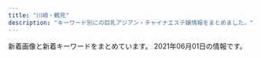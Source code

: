 ```yaml
---
title: "川崎・鶴見"
description: "キーワード別にの巨乳アジアン・チャイナエステ嬢情報をまとめました。"
---
```


新着画像と新着キーワードをまとめています。
2021年06月01日の情報です。

<DmmAffiliateIns />
<KeywordTable
  shops={
    [
    {
        "img_links": [
            "http://deli-esthe.jpn.mn/photos/sites/66/2021/05/2021052910533749.jpg",
            "http://deli-esthe.jpn.mn/images/room1.jpg",
            "http://deli-esthe.jpn.mn/images/room3.jpg",
            "http://deli-esthe.jpn.mn/images/tit_staff02.png",
            "http://deli-esthe.jpn.mn/photos/sites/66/2021/05/2021052910482710.jpg",
            "http://deli-esthe.jpn.mn/images/tit_staff01.png",
            "http://deli-esthe.jpn.mn/images/top.jpg",
            "http://deli-esthe.jpn.mn/images/sp_top.jpg",
            "http://deli-esthe.jpn.mn/images/room4.png",
            "http://deli-esthe.jpn.mn/images/img_tel.png",
            "http://deli-esthe.jpn.mn/photos/sites/66/2021/05/2021052910430612.jpg",
            "http://deli-esthe.jpn.mn/images/maining.jpg",
            "http://deli-esthe.jpn.mn/images/sp_tit_staff01.png",
            "http://deli-esthe.jpn.mn/images/sp_tit_staff02.png",
            "http://deli-esthe.jpn.mn/photos/sites/66/2021/05/2021052910442895.jpg",
            "http://deli-esthe.jpn.mn/images/room2.jpg",
            "http://deli-esthe.jpn.mn/images/sp_tit_new.png",
            "http://deli-esthe.jpn.mn/images/tit_therapist.png",
            "http://deli-esthe.jpn.mn/photos/sites/66/2020/06/2020062113130967.jpg",
            "http://deli-esthe.jpn.mn/images/card.jpg",
            "http://deli-esthe.jpn.mn/images/tit_new.png",
            "http://deli-esthe.jpn.mn/images/sp_tit_therapist.png",
            "http://deli-esthe.jpn.mn/photos/sites/66/2021/05/2021052910430711.jpg"
        ],
        "keywords": {
            "E": 4,
            "D": 30,
            "86": 12,
            "87": 22
        },
        "url": "http://deli-esthe.jpn.mn/",
        "station": "JR\u5ddd\u5d0e\u99c5\u6771\u53e3",
        "name": "\u307c\u304f\u306e\u30c7\u30ea\u30a8\u30b9\u30c6"
    },
    {
        "keywords": {},
        "name": "\u30af\u30e9\u30a6\u30f3\u30fbCrown",
        "img_links": [
            "http://www.crownman.tank.jp/public/20191220-000813-127.jpeg",
            "http://www.crownman.tank.jp/ueditor/php/upload/image/20181102/1541123069868367.jpg",
            "http://www.crownman.tank.jp/public/20181101-091932-723.jpeg",
            "http://www.crownman.tank.jp/public/20190103-235102-103.jpeg",
            "http://www.crownman.tank.jp/public/20210521-122016-588.jpeg",
            "http://www.crownman.tank.jp/public/20210414-180217-393.jpeg",
            "http://www.crownman.tank.jp/public/20210208-142304-974.jpeg",
            "http://www.crownman.tank.jp/images/jt.png",
            "http://www.crownman.tank.jp/public/20201211-095449-581.jpeg",
            "http://www.crownman.tank.jp/public/20181102-021404-733.jpeg",
            "http://www.crownman.tank.jp/images/h3.jpg",
            "http://www.crownman.tank.jp/public/20210504-080501-939.jpeg",
            "http://www.crownman.tank.jp/images/lyb.png",
            "http://www.crownman.tank.jp/public/20210315-113348-885.jpeg",
            "http://www.crownman.tank.jp/images/h02.jpg",
            "http://www.crownman.tank.jp/images/contact.png",
            "http://www.crownman.tank.jp/images/lj.png",
            "http://www.crownman.tank.jp/public/20181103-143855-981.jpeg",
            "http://www.crownman.tank.jp/public/20190321-014538-796.jpeg",
            "http://www.crownman.tank.jp/public/20210225-132107-806.jpeg",
            "http://www.crownman.tank.jp/public/20210601-123201-393.jpeg",
            "http://www.crownman.tank.jp/public/20190410-032921-983.jpeg",
            "http://www.crownman.tank.jp/public/20210217-094543-773.jpeg",
            "http://www.crownman.tank.jp/public/20200829-001214-615.jpeg",
            "http://www.crownman.tank.jp/public/20210530-115548-762.png",
            "http://www.crownman.tank.jp/public/20210219-091840-338.jpeg",
            "http://www.crownman.tank.jp/public/20210319-004011-852.jpeg",
            "http://www.crownman.tank.jp/public/20210214-132800-589.jpeg",
            "http://www.crownman.tank.jp/public/20200829-204316-579.jpeg",
            "http://www.crownman.tank.jp/public/20181102-021325-742.jpeg",
            "http://www.crownman.tank.jp/images/xw.png",
            "http://www.crownman.tank.jp/public/20190512-114325-285.jpeg",
            "http://www.crownman.tank.jp/public/20190809-023452-629.jpeg",
            "http://www.crownman.tank.jp/images/guest.png",
            "http://www.crownman.tank.jp/public/20191030-124226-262.jpeg",
            "http://www.crownman.tank.jp/public/20191115-170126-469.jpeg",
            "http://www.crownman.tank.jp/public/20210128-093735-441.jpeg",
            "http://www.crownman.tank.jp/public/20201114-223303-188.jpeg",
            "http://www.crownman.tank.jp/images/zj.png",
            "http://www.crownman.tank.jp/public/20191102-172721-416.jpeg",
            "http://www.crownman.tank.jp/public/20190614-225752-699.jpeg",
            "http://www.crownman.tank.jp/public/20190516-130732-500.jpeg",
            "http://www.crownman.tank.jp/images/h01.jpg",
            "http://www.crownman.tank.jp/public/20191224-193306-968.jpeg",
            "http://www.crownman.tank.jp/public/20181102-021343-999.jpeg",
            "http://www.crownman.tank.jp/public/20210226-091700-151.jpeg",
            "http://www.crownman.tank.jp/public/20210504-155317-827.jpeg",
            "http://www.crownman.tank.jp/public/20191208-161631-393.jpeg",
            "http://www.crownman.tank.jp/images/h5.jpg",
            "http://www.crownman.tank.jp/images/scrollToTop.png",
            "http://www.crownman.tank.jp/public/20181102-021419-221.jpeg",
            "http://www.crownman.tank.jp/public/20191122-211211-352.jpeg",
            "http://www.crownman.tank.jp/public/20190404-200155-177.jpeg",
            "http://www.crownman.tank.jp/public/20181126-115300-843.jpeg",
            "http://www.crownman.tank.jp/public/20210512-181627-885.jpeg",
            "http://www.crownman.tank.jp/ueditor/php/upload/image/20200828/1598625782230952.jpeg",
            "http://www.crownman.tank.jp/images/fj.png",
            "http://www.crownman.tank.jp/images/br.png",
            "http://www.crownman.tank.jp/images/br1.png",
            "http://www.crownman.tank.jp/public/20210601-130935-822.jpeg",
            "http://www.crownman.tank.jp/public/20201225-105416-366.jpeg",
            "http://www.crownman.tank.jp/images/h4.jpg"
        ],
        "url": "http://www.crownman.tank.jp/",
        "station": "JR\u9db4\u898b\u99c5"
    },
    {
        "img_links": [
            "https://moon-beauty.jp/wp/wp-content/uploads/2017/12/dde33c6f84f42b29abc164fed911749d-700x1246.jpg",
            "https://moon-beauty.jp/wp/wp-content/uploads/2017/11/484697b90c0612750e1d8c7c971a16f8.jpg",
            "https://moon-beauty.jp/wp/wp-content/uploads/2017/12/3addf91ad6b786b4c3fd2e4322dc1181.jpg",
            "https://moon-beauty.jp/wp/wp-content/uploads/2020/06/202006campaign-700x327.png",
            "https://moon-beauty.jp/wp/wp-content/uploads/2017/11/campaign1711-700x327.jpg",
            "https://moon-beauty.jp/wp/wp-content/uploads/2017/11/9ac2dcf4d411d36df940a44359d1e597.jpg",
            "https://moon-beauty.jp/images/costume/cheergirl02.png",
            "https://moon-beauty.jp/wp/wp-content/uploads/2017/11/1.png",
            "https://moon-beauty.jp/images/campaign2017.jpg",
            "https://moon-beauty.jp/wp/wp-content/uploads/2019/12/xmas2019_2.jpg",
            "https://moon-beauty.jp/wp/wp-content/uploads/2017/12/1d7d7d3df21218cb91cce28ca987dca8-700x1246.jpg",
            "https://moon-beauty.jp/wp/wp-content/uploads/2017/11/mb_front2.png",
            "https://moon-beauty.jp/wp/wp-content/uploads/2019/07/1907campaign01.png",
            "https://moon-beauty.jp/wp/wp-content/uploads/2017/11/6a08b9c7e55a068553569af35285dd93.jpg",
            "https://moon-beauty.jp/wp/wp-content/uploads/2017/11/mb_shower.png",
            "https://moon-beauty.jp/wp/wp-content/uploads/2017/11/5.png",
            "https://moon-beauty.jp/images/staff/hikari23_01.png",
            "https://moon-beauty.jp/wp/wp-content/uploads/2017/12/3addf91ad6b786b4c3fd2e4322dc1181-700x1246.jpg",
            "https://moon-beauty.jp/wp/wp-content/uploads/2017/11/4.png",
            "https://moon-beauty.jp/wp/wp-content/uploads/2019/07/1907campaign02-700x327.png",
            "https://moon-beauty.jp/wp/wp-content/uploads/2021/05/estama_log.png",
            "https://moon-beauty.jp/wp/wp-content/uploads/2017/12/11e78c1189d1307c1c0528ca01cf193e.jpg",
            "https://moon-beauty.jp/images/staff/mirai23.png",
            "https://moon-beauty.jp/images/costume/nursegirl002.png",
            "https://moon-beauty.jp/wp/wp-content/uploads/2019/12/xmas2019_2-700x327.jpg",
            "https://moon-beauty.jp/wp/wp-content/uploads/2017/11/3.png",
            "https://moon-beauty.jp/wp/wp-content/uploads/2019/12/xmas2019.jpg",
            "https://moon-beauty.jp/wp/wp-content/uploads/2019/09/1910campaign02-700x327.png",
            "https://moon-beauty.jp/images/staff/emi24_1.png",
            "https://moon-beauty.jp/wp/wp-content/uploads/2019/07/1907campaign01-700x327.png",
            "https://moon-beauty.jp/images/staff/izumi23_01.png",
            "https://moon-beauty.jp/wp/wp-content/uploads/2020/09/mirai_info.png",
            "https://moon-beauty.jp/wp/wp-content/uploads/2017/11/mb_interior01.png",
            "https://moon-beauty.jp/images/costume/sailorgirl01.png",
            "https://moon-beauty.jp/wp/wp-content/uploads/2020/09/rika_info.png",
            "https://moon-beauty.jp/images/costume/cabinattendant01.png",
            "https://moon-beauty.jp/wp/wp-content/uploads/2019/07/1907campaign02.png",
            "https://moon-beauty.jp/images/staff/eri21_01.png",
            "https://moon-beauty.jp/wp/wp-content/uploads/2019/09/cosplay01.png",
            "https://moon-beauty.jp/wp/wp-content/uploads/2017/11/top01-1-700x459.png",
            "https://moon-beauty.jp/images/staff/hikari23_02.png",
            "https://moon-beauty.jp/wp/wp-content/uploads/2019/09/cosplay02.png",
            "https://moon-beauty.jp/images/staff/ran23_01.png",
            "https://moon-beauty.jp/wp/wp-content/uploads/2017/12/7e6728877b7be3eba7dacfced12e3481.jpg",
            "https://moon-beauty.jp/images/staff/rika22_01.png",
            "https://moon-beauty.jp/images/staff/momoka22_01.png",
            "https://moon-beauty.jp/wp/wp-content/uploads/2017/11/top03.png",
            "https://moon-beauty.jp/images/staff/rika22_02.png",
            "https://moon-beauty.jp/wp/wp-content/uploads/2017/11/27e7586ba3689c74b6428ec7dbfe02a6-700x1244.jpg",
            "https://moon-beauty.jp/wp/wp-content/uploads/2019/11/1911campaign01-700x327.png",
            "https://moon-beauty.jp/images/costume/cabinattendant02.png",
            "https://moon-beauty.jp/wp/wp-content/uploads/2017/12/3985d5f04f99b7c5a1b4662bcc831575.jpg",
            "https://moon-beauty.jp/images/staff/staff.png",
            "https://moon-beauty.jp/wp/wp-content/uploads/2020/02/2002sp_campaign-700x327.png",
            "https://moon-beauty.jp/wp/wp-content/uploads/2017/11/top01-1.png",
            "https://moon-beauty.jp/wp/wp-content/uploads/2019/11/1911campaign01.png",
            "https://moon-beauty.jp/wp/wp-content/uploads/2021/03/202103_80_campaign.png",
            "https://moon-beauty.jp/wp/wp-content/uploads/2017/11/6a08b9c7e55a068553569af35285dd93-700x1244.jpg",
            "https://moon-beauty.jp/wp/wp-content/uploads/2018/09/mb_road02.png",
            "https://moon-beauty.jp/images/costume/nursegirl01.png",
            "https://moon-beauty.jp/wp/wp-content/uploads/2021/03/202103_100_campaign2.png",
            "https://moon-beauty.jp/wp/wp-content/uploads/2017/11/top02.png",
            "https://moon-beauty.jp/wp/wp-content/uploads/2017/11/6.png",
            "https://moon-beauty.jp/wp/wp-content/uploads/2020/09/nana_info.png",
            "https://moon-beauty.jp/wp/wp-content/uploads/2017/11/play.png",
            "https://moon-beauty.jp/wp/wp-content/uploads/2019/09/1910campaign01-700x327.png",
            "https://moon-beauty.jp/wp/wp-content/uploads/2017/12/dde33c6f84f42b29abc164fed911749d.jpg",
            "https://moon-beauty.jp/wp/wp-content/uploads/2020/09/costume.png",
            "https://moon-beauty.jp/wp/wp-content/uploads/2017/11/27e7586ba3689c74b6428ec7dbfe02a6.jpg",
            "https://moon-beauty.jp/wp/wp-content/uploads/2018/09/mb_front4.png",
            "https://moon-beauty.jp/wp/wp-content/uploads/2017/12/1d7d7d3df21218cb91cce28ca987dca8.jpg",
            "https://moon-beauty.jp/wp/wp-content/uploads/2017/11/mb_front.png",
            "https://moon-beauty.jp/images/staff/nana25_01.png",
            "https://moon-beauty.jp/wp/wp-content/uploads/2020/01/2002campaign-700x327.png",
            "https://moon-beauty.jp/images/staff/nana25_02.png",
            "https://moon-beauty.jp/images/costume/cheergirl01.png",
            "https://moon-beauty.jp/images/costume/sailorgirl02.png"
        ],
        "name": "\u6708\u4e0b\u7f8e\u4eba",
        "url": "https://moon-beauty.jp/",
        "keywords": {
            "86": 12,
            "89": 6,
            "C": 24,
            "85": 12,
            "87": 12,
            "88": 12,
            "\u30bb\u30af\u30b7\u30fc": 3,
            "D": 30
        },
        "station": "JR\u9db4\u898b\u99c5\u6771\u53e3"
    },
    {
        "name": "\u4eba\u9b5a\u306e\u604b",
        "station": "JR\u9db4\u898b\u99c5\u6771\u53e3",
        "keywords": {},
        "img_links": [],
        "url": "http://genkimori.ests.jp/"
    },
    {
        "name": "HaNa",
        "keywords": {},
        "img_links": [
            "http://www.play-land.work/img/hosino1.jpg",
            "http://www.play-land.work/images/1.jpg",
            "http://www.play-land.work/sp/staff/yukari.jpg",
            "http://www.play-land.work/sp/images/4.jpg",
            "http://www.play-land.work/sp/images/line.jpg",
            "http://www.play-land.work/images/int1.jpg",
            "http://www.play-land.work/sp/img/yukari1.jpg",
            "http://www.play-land.work/sp/images/staff_t.png",
            "http://www.play-land.work/img/hinano1.jpg",
            "http://www.play-land.work/sp/images/head.jpg",
            "http://www.play-land.work/img/yukari1.jpg",
            "http://www.play-land.work/sp/img/hinano1.jpg",
            "http://www.play-land.work/images/staff_t.jpg",
            "http://www.play-land.work/images/ac1.jpg",
            "http://www.play-land.work/sp/images/b3.jpg",
            "http://www.play-land.work/images/sys3.jpg",
            "http://www.play-land.work/sp/images/twitter.png",
            "http://www.play-land.work/sp/images/topgirl.png",
            "http://www.play-land.work/sp/images/rec2.png",
            "http://www.play-land.work/images/sys1.jpg",
            "http://www.play-land.work/images/b4.jpg",
            "http://www.play-land.work/sp/img/saki1.jpg",
            "http://www.play-land.work/sp/images/sys1.png",
            "http://www.play-land.work/staff/hinano.jpg",
            "http://www.play-land.work/images/twitter_t.jpg",
            "http://www.play-land.work/sp/images/2.jpg",
            "http://www.play-land.work/img/saki1.jpg",
            "http://www.play-land.work/sp/images/interior_t.png",
            "http://www.play-land.work/sp/staff/hosino.jpg",
            "http://www.play-land.work/sp/images/int2.jpg",
            "http://www.play-land.work/sp/staff/hinano.jpg",
            "http://www.play-land.work/sp/images/sys3.png",
            "http://www.play-land.work/images/sm.jpg",
            "http://www.play-land.work/images/rec1.jpg",
            "http://www.play-land.work/images/interior_t.jpg",
            "http://www.play-land.work/images/b1.jpg",
            "http://www.play-land.work/sp/images/rec1.jpg",
            "http://www.play-land.work/images/2.jpg",
            "http://www.play-land.work/sp/images/footer.jpg",
            "http://www.play-land.work/images/tgirl.jpg",
            "http://www.play-land.work/sp/images/ac1.jpg",
            "http://www.play-land.work/sp/images/int1.png",
            "http://www.play-land.work/sp/images/int4.jpg",
            "http://www.play-land.work/images/newface.jpg",
            "http://www.play-land.work/staff/hosino.jpg",
            "http://www.play-land.work/sp/images/sys2.png",
            "http://www.play-land.work/sp/img/hosino1.jpg",
            "http://www.play-land.work/images/rec2.jpg",
            "http://www.play-land.work/images/head.jpg",
            "http://www.play-land.work/images/3.jpg",
            "http://www.play-land.work/sp/images/b2.jpg",
            "http://www.play-land.work/sp/images/b1.jpg",
            "http://www.play-land.work/sp/staff/saki.jpg",
            "http://www.play-land.work/sp/images/3.jpg",
            "http://www.play-land.work/sp/images/tel.png",
            "http://www.play-land.work/sp/images/newface.png",
            "http://www.play-land.work/images/4.jpg",
            "http://www.play-land.work/images/line.jpg",
            "http://www.play-land.work/staff/saki.jpg",
            "http://www.play-land.work/sp/images/int3.jpg",
            "http://www.play-land.work/images/b3.jpg",
            "http://www.play-land.work/images/b2.jpg",
            "http://www.play-land.work/sp/images/1.jpg",
            "http://www.play-land.work/images/sys2.jpg",
            "http://www.play-land.work/images/int2.jpg",
            "http://www.play-land.work/staff/yukari.jpg"
        ],
        "url": "http://www.play-land.work/",
        "station": "\u4eac\u6025\u9db4\u898b\u99c5\u6771\u53e3"
    },
    {
        "name": "sweet",
        "url": "https://tsurumi-mensesthe.com/",
        "station": "JR\u9db4\u898b\u99c5\u897f\u53e3",
        "img_links": [
            "https://tsurumi-mensesthe.com/staff/yuyu-l1.jpg",
            "https://tsurumi-mensesthe.com/staff/yura-s3.jpg",
            "https://tsurumi-mensesthe.com/icon/facebook.png",
            "https://tsurumi-mensesthe.com/staff/yuyu-s1.jpg",
            "https://tsurumi-mensesthe.com/staff/ayumi-top.jpg",
            "https://tsurumi-mensesthe.com/massage/2021/01/05/stand-by.jpg",
            "https://tsurumi-mensesthe.com/staff/momoka-l1.jpg",
            "https://tsurumi-mensesthe.com/staff/miki-l2.jpg",
            "https://tsurumi-mensesthe.com/staff/momoka-l3.jpg",
            "https://inage-mensesthe.com/icon/line.png",
            "https://inage-mensesthe.com/icon/yelp.png",
            "https://tsurumi-mensesthe.com/staff/new-top.jpg",
            "https://tsurumi-mensesthe.com/staff/sora-s1.jpg",
            "https://tsurumi-mensesthe.com/footer/footer-line.png",
            "https://tsurumi-mensesthe.com/room/room-l3.jpg",
            "https://tsurumi-mensesthe.com/staff/new-l1.jpg",
            "https://tsurumi-mensesthe.com/staff/miki-s2.jpg",
            "https://tsurumi-mensesthe.com/staff/yura-s2.jpg",
            "https://tsurumi-mensesthe.com/staff/momoka-s2.jpg",
            "https://tsurumi-mensesthe.com/staff/momoka-s1.jpg",
            "https://tsurumi-mensesthe.com/staff/yura-l2.jpg",
            "https://tsurumi-mensesthe.com/staff/miki-top.jpg",
            "https://tsurumi-mensesthe.com/images/esthe2.jpg",
            "https://tsurumi-mensesthe.com/images/qrcode.png",
            "https://tsurumi-mensesthe.com/staff/miki-l1.jpg",
            "https://tsurumi-mensesthe.com/staff/riri-l2.jpg",
            "https://tsurumi-mensesthe.com/massage/2020/11/22/coco-s3.jpg",
            "https://tsurumi-mensesthe.com/icon/yelp.png",
            "https://inage-mensesthe.com/icon/facebook.png",
            "https://tsurumi-mensesthe.com/staff/yura-l3.jpg",
            "https://tsurumi-mensesthe.com/staff/yuyu-top.jpg",
            "https://tsurumi-mensesthe.com/images/esthe3.jpg",
            "https://tsurumi-mensesthe.com/massage/2021/03/09/new-s1.jpg",
            "https://tsurumi-mensesthe.com/room/room-l1.jpg",
            "https://tsurumi-mensesthe.com/images/header3.png",
            "https://tsurumi-mensesthe.com/icon/twitter.png",
            "https://tsurumi-mensesthe.com/room/room-l4.jpg",
            "https://tsurumi-mensesthe.com/staff/riri-s2.jpg",
            "https://tsurumi-mensesthe.com/staff/new-s1.jpg",
            "https://tsurumi-mensesthe.com/massage/2021/03/01/miki-s1.jpg",
            "https://tsurumi-mensesthe.com/images/main1.jpg",
            "https://tsurumi-mensesthe.com/staff/momoka-s3.jpg",
            "https://tsurumi-mensesthe.com/staff/ayumi-s1.jpg",
            "https://tsurumi-mensesthe.com/staff/yura-l1.jpg",
            "https://tsurumi-mensesthe.com/footer/footer-tel.png",
            "https://tsurumi-mensesthe.com/footer/footer-staff.png",
            "https://tsurumi-mensesthe.com/images/esthe1.jpg",
            "https://tsurumi-mensesthe.com/staff/riri-top.jpg",
            "https://tsurumi-mensesthe.com/staff/yura-top.jpg",
            "https://tsurumi-mensesthe.com/massage/2021/04/20/yuyu-s1.jpg",
            "https://tsurumi-mensesthe.com/staff/yura-s1.jpg",
            "https://tsurumi-mensesthe.com/staff/momoka-l2.jpg",
            "https://tsurumi-mensesthe.com/staff/momoka-top.jpg",
            "https://tsurumi-mensesthe.com/staff/riri-l1.jpg",
            "https://tsurumi-mensesthe.com/images/clear.png",
            "https://tsurumi-mensesthe.com/staff/miki-s1.jpg",
            "https://tsurumi-mensesthe.com/images/main-sp.jpg",
            "https://tsurumi-mensesthe.com/icon/line.png",
            "https://tsurumi-mensesthe.com/staff/riri-s1.jpg",
            "https://inage-mensesthe.com/icon/twitter.png",
            "https://tsurumi-mensesthe.com/images/esthe4.jpg",
            "https://tsurumi-mensesthe.com/room/room-l2.jpg"
        ],
        "keywords": {
            "85": 24,
            "88": 24,
            "90": 8
        }
    },
    {
        "keywords": {
            "\u30bb\u30af\u30b7\u30fc": 2,
            "\u80f8": 2,
            "G": 4
        },
        "url": "http://www.fukuen.in/",
        "station": "JR\u9db4\u898b\u99c5\u6771\u53e3",
        "name": "\u798f\u7e01\u30fbFUKUEN",
        "img_links": [
            "http://www.fukuen.in/img/girl/extra/risa_20200923_5.jpg",
            "http://www.fukuen.in/img/girl/list/slist160cfbb8416af45c520263b6c680cb0f6a.jpg",
            "http://www.fukuen.in/img/girl/extra/haruka_20210313_4.jpg",
            "http://www.fukuen.in/img/girl/extra/haruka_20210313_1.jpg",
            "http://www.fukuen.in/img/material/shiatsu1.jpg",
            "http://www.fukuen.in/img/girl/extra/hotaru200809_4min75.jpg",
            "http://www.fukuen.in/img/material/oil3.jpg",
            "http://www.fukuen.in/img/girl/main/smain115a604c7246ee7ef21ea1371bf0f8ae541.jpg",
            "http://www.fukuen.in/img/material/oil5.jpg",
            "http://www.fukuen.in/img/girl/list/slist14e48573960397dac752f153b86f52127e.jpg",
            "http://www.fukuen.in/img/girl/extra/ai_20200914_2.jpg",
            "http://www.fukuen.in/img/girl/extra/yuki_20210310_3.jpg",
            "http://www.fukuen.in/img/girl/list/swest25902fb05705d4f4dcd3bb55fc78d46ee.jpg",
            "http://www.fukuen.in/img/girl/extra/hotaru200809_3min75.jpg",
            "http://www.fukuen.in/img/camp/20200610_shinki.jpg",
            "http://www.fukuen.in/img/girl/list/swest72b8648aae56da25b7c7573dc007cc2de.jpg",
            "http://www.fukuen.in/img/girl/extra/hotaru200809_2min75.jpg",
            "http://www.fukuen.in/img/girl/main/smain22a5f5188f9c41ddb221fc0bead2a8556b.jpg",
            "http://www.fukuen.in/img/girl/list/swest153d6d478ebf69b76f43d1cafe7c861308.jpg",
            "http://www.fukuen.in/img/girl/list/slist48970948df1b5f673ddccf8bdc1c27ca3.jpg",
            "http://www.fukuen.in/img/girl/pickup/pickup20200705191440.jpg",
            "http://www.fukuen.in/img/material/bath.jpg",
            "http://www.fukuen.in/img/girl/extra/yuki_20210310_4.jpg",
            "http://www.fukuen.in/img/girl/list/slist153d6d478ebf69b76f43d1cafe7c861308.jpg",
            "http://www.fukuen.in/img/girl/main/smain23a5f5188f9c41ddb221fc0bead2a8556b.jpg",
            "http://www.fukuen.in/img/girl/list/swest4f486b583999cfcec7913d7843c608159.jpg",
            "http://www.fukuen.in/img/girl/main/smain1523d6d478ebf69b76f43d1cafe7c861308.jpg",
            "http://www.fukuen.in/img/material/front.jpg",
            "http://www.fukuen.in/img/girl/main/smain1533d6d478ebf69b76f43d1cafe7c861308.jpg",
            "http://www.fukuen.in/img/girl/main/smain8415e8cbb1c49eb7c8caa026cbfa4e5e53.jpg",
            "http://www.fukuen.in/img/material/image_auth.png",
            "http://www.fukuen.in/img/girl/main/smain83429f69a5e0facf26b5c596ab5374c79a.jpg",
            "http://www.fukuen.in/img/material/sentai6rev1.jpg",
            "http://www.fukuen.in/img/material/akasuri5rev1.jpg",
            "http://www.fukuen.in/img/girl/main/smain711ab20435a050b6117e25de016c851a5e.jpg",
            "http://www.fukuen.in/img/material/sentai5rev1.jpg",
            "http://www.fukuen.in/img/girl/extra/ai_20200914_1.jpg",
            "http://www.fukuen.in/img/girl/main/smain1425a475e5294d8872e2908b6e44ff2fd28.jpg",
            "http://www.fukuen.in/img/girl/main/smain135ec1dcb677e5be350bb150449f6c30de9.jpg",
            "http://www.fukuen.in/img/girl/main/smain1513d6d478ebf69b76f43d1cafe7c861308.jpg",
            "http://www.fukuen.in/img/girl/list/swest5751a73c1d67d106b755f2a10f214b1fb.jpg",
            "http://www.fukuen.in/img/material/shiatsu2.jpg",
            "http://www.fukuen.in/img/girl/main/smain134ec1dcb677e5be350bb150449f6c30de9.jpg",
            "http://www.fukuen.in/img/camp/20210405_spring.png",
            "http://www.fukuen.in/img/girl/main/smain41f486b583999cfcec7913d7843c608159.jpg",
            "http://www.fukuen.in/img/girl/main/smain11372fb92a183b52eed6697b1dc18d650f.jpg",
            "http://www.fukuen.in/img/girl/extra/haruka_20210313_5.jpg",
            "http://www.fukuen.in/img/girl/main/smain1435a475e5294d8872e2908b6e44ff2fd28.jpg",
            "http://www.fukuen.in/img/girl/list/swest145a475e5294d8872e2908b6e44ff2fd28.jpg",
            "http://www.fukuen.in/img/girl/main/smain736910286ab0a44682bfc6f093f287b998.jpg",
            "http://www.fukuen.in/img/girl/main/smain12372fb92a183b52eed6697b1dc18d650f.jpg",
            "http://www.fukuen.in/img/camp/20210501.png",
            "http://www.fukuen.in/img/girl/extra/yuki_20210310_2.jpg",
            "http://www.fukuen.in/img/girl/main/smain132ec1dcb677e5be350bb150449f6c30de9.jpg",
            "http://www.fukuen.in/img/girl/list/swest13a9012a45cd10e4bbf815bf1cd1dfb50a.jpg",
            "http://www.fukuen.in/img/girl/list/slist13198a095a589d6e99c04b29b48a066f60.jpg",
            "http://www.fukuen.in/img/girl/list/slist5751a73c1d67d106b755f2a10f214b1fb.jpg",
            "http://www.fukuen.in/img/material/akasuri4.jpg",
            "http://www.fukuen.in/img/material/akasuri1.jpg",
            "http://www.fukuen.in/img/girl/main/smain721ab20435a050b6117e25de016c851a5e.jpg",
            "http://www.fukuen.in/img/material/sentai3.jpg",
            "http://www.fukuen.in/img/girl/list/swest160cfbb8416af45c520263b6c680cb0f6a.jpg",
            "http://www.fukuen.in/img/girl/main/smain53fb1c032274e28d599eed619e1bedc3e4.jpg",
            "http://www.fukuen.in/img/material/shiatsu3.jpg",
            "http://www.fukuen.in/img/material/sentai1.jpg",
            "http://www.fukuen.in/img/girl/extra/yuki_20210310_1.jpg",
            "http://www.fukuen.in/img/girl/list/swest8fbaefba79306aed7d52f3369481c4f79.jpg",
            "http://www.fukuen.in/img/material/oil6.jpg",
            "http://www.fukuen.in/img/girl/pickup/pickup20210316230958.jpg",
            "http://www.fukuen.in/img/girl/main/smain14440463708cafed5ed2857e0fb652102bb.jpg",
            "http://www.fukuen.in/img/girl/main/smain82429f69a5e0facf26b5c596ab5374c79a.jpg",
            "http://www.fukuen.in/img/girl/main/smain112a604c7246ee7ef21ea1371bf0f8ae541.jpg",
            "http://www.fukuen.in/img/girl/extra/yuki_20210310_5.jpg",
            "http://www.fukuen.in/img/material/oil2.jpg",
            "http://www.fukuen.in/img/girl/extra/risa_20200923_3.jpg",
            "http://www.fukuen.in/img/girl/extra/yuki_20210310_6.jpg",
            "http://www.fukuen.in/img/material/shiatsu4rev1.jpg",
            "http://www.fukuen.in/img/girl/main/smain11154c6465b3e80f1950af663ae9de86840.jpg",
            "http://www.fukuen.in/img/girl/main/smain435ef08e32ca6d2936eee599647ef1be42.jpg",
            "http://www.fukuen.in/img/girl/list/swest11a00cec64c1902f8f81d6458bd81ecc3.jpg",
            "http://www.fukuen.in/img/girl/pickup/pickup20210316232813.jpg",
            "http://www.fukuen.in/img/material/arrow_next.png",
            "http://www.fukuen.in/img/material/sentai4.jpg",
            "http://www.fukuen.in/img/material/oil1.jpg",
            "http://www.fukuen.in/img/girl/extra/risa_20200923_4.jpg",
            "http://www.fukuen.in/img/girl/main/smain746910286ab0a44682bfc6f093f287b998.jpg",
            "http://www.fukuen.in/img/girl/main/smain1610cfbb8416af45c520263b6c680cb0f6a.jpg",
            "http://www.fukuen.in/img/material/akasuri3.jpg",
            "http://www.fukuen.in/img/girl/extra/ai_20200914_3.jpg",
            "http://www.fukuen.in/img/girl/main/smain131a9012a45cd10e4bbf815bf1cd1dfb50a.jpg",
            "http://www.fukuen.in/img/girl/extra/haruka_20210313_2.jpg",
            "http://www.fukuen.in/img/girl/extra/yuki_20210310_7.jpg",
            "http://www.fukuen.in/img/camp/20210528_camp1.png",
            "http://www.fukuen.in/img/girl/main/smain133ec1dcb677e5be350bb150449f6c30de9.jpg",
            "http://www.fukuen.in/img/girl/list/slist11a00cec64c1902f8f81d6458bd81ecc3.jpg",
            "http://www.fukuen.in/img/girl/list/slist8fbaefba79306aed7d52f3369481c4f79.jpg",
            "http://www.fukuen.in/img/girl/main/smain14540463708cafed5ed2857e0fb652102bb.jpg",
            "http://www.fukuen.in/img/girl/extra/risa_20200923_2.jpg",
            "http://www.fukuen.in/img/girl/extra/ai_20200914_4.jpg",
            "http://www.fukuen.in/img/material/shiatsu5rev1.jpg",
            "http://www.fukuen.in/img/girl/main/smain21a5f5188f9c41ddb221fc0bead2a8556b.jpg",
            "http://www.fukuen.in/img/material/akasuri6rev1.jpg",
            "http://www.fukuen.in/img/girl/main/smain13372fb92a183b52eed6697b1dc18d650f.jpg",
            "http://www.fukuen.in/img/girl/extra/haruka_20210313_3.jpg",
            "http://www.fukuen.in/img/material/akasuri2rev1.jpg",
            "http://www.fukuen.in/img/girl/main/smain114a604c7246ee7ef21ea1371bf0f8ae541.jpg",
            "http://www.fukuen.in/img/girl/main/smain425ef08e32ca6d2936eee599647ef1be42.jpg",
            "http://www.fukuen.in/img/girl/pickup/pickup20210316225343.jpg",
            "http://www.fukuen.in/img/material/shiatsu6.jpg",
            "http://www.fukuen.in/img/girl/list/swest1154c6465b3e80f1950af663ae9de86840.jpg",
            "http://www.fukuen.in/img/girl/list/slist7a7cd4a2a61a08aea05c874262bd2983c.jpg",
            "http://www.fukuen.in/img/girl/main/smain81429f69a5e0facf26b5c596ab5374c79a.jpg",
            "http://www.fukuen.in/img/girl/main/smain141e48573960397dac752f153b86f52127e.jpg",
            "http://www.fukuen.in/img/girl/list/slist1154c6465b3e80f1950af663ae9de86840.jpg",
            "http://www.fukuen.in/img/girl/list/slist21d95f10417cbe687c362ac86a6caaf51.jpg",
            "http://www.fukuen.in/img/girl/main/smain113a604c7246ee7ef21ea1371bf0f8ae541.jpg",
            "http://www.fukuen.in/img/girl/extra/risa_20200923_1.jpg",
            "http://www.fukuen.in/img/girl/pickup/pickup20210316234129.jpg",
            "http://www.fukuen.in/img/girl/main/smain52fb1c032274e28d599eed619e1bedc3e4.jpg",
            "http://www.fukuen.in/img/girl/extra/hotaru200809_1min75.jpg",
            "http://www.fukuen.in/img/material/arrow_prev.png",
            "http://www.fukuen.in/img/material/sentai2.jpg",
            "http://www.fukuen.in/img/girl/main/smain513f8bf8e4517330b71f7b182328a05400.jpg",
            "http://www.fukuen.in/img/material/oil4.jpg"
        ]
    },
    {
        "url": "http://h-yousei.xyz/",
        "keywords": {
            "C": 7
        },
        "img_links": [
            "http://h-yousei.xyz/images/r4.jpg",
            "http://h-yousei.xyz/images/tite-staff.png",
            "http://h-yousei.xyz/images/g2.jpg",
            "http://h-yousei.xyz/images/g0.jpg",
            "http://h-yousei.xyz/images/b2.jpg",
            "http://h-yousei.xyz/images/tite_staff.png",
            "http://h-yousei.xyz/images/mobile.png",
            "http://h-yousei.xyz/images/top1.jpg",
            "http://h-yousei.xyz/images/r3.jpg",
            "http://h-yousei.xyz/images/top.png",
            "http://h-yousei.xyz/images/r1.jpg",
            "http://h-yousei.xyz/images/g1.jpg",
            "http://h-yousei.xyz/images/g3.jpg",
            "http://h-yousei.xyz/images/r2.jpg",
            "http://h-yousei.xyz/images/tit-newface.png",
            "http://h-yousei.xyz/images/tit-new.png",
            "http://h-yousei.xyz/images/b1.jpg"
        ],
        "station": "JR\u9db4\u898b\u99c5\u897f\u53e3",
        "name": "\u5929\u4f7f\u306e\u604b"
    },
    {
        "name": "\u6843\u6e90\u90f7",
        "url": "http://www.iyasi-massage.com/",
        "station": "JR\u5ddd\u5d0e\u99c5\u6771\u53e3",
        "img_links": [
            "http://www.iyasi-massage.com/images/home/index_page_top.jpg",
            "http://www.iyasi-massage.com/images/gallery/gallery_103.jpg",
            "http://www.iyasi-massage.com/images/gallery/gallery_top.jpg",
            "http://www.iyasi-massage.com/images/top/top_02.jpg",
            "http://www.iyasi-massage.com/images/staff_image/staff_d06.jpg",
            "http://www.iyasi-massage.com/images/staff_image/staff_d05.jpg",
            "http://www.iyasi-massage.com/images/top/top_08.png",
            "http://www.iyasi-massage.com/images/gallery/gallery_104.jpg",
            "http://www.iyasi-massage.com/images/home/QR.png",
            "http://www.iyasi-massage.com/images/top/top_06.jpg",
            "http://www.iyasi-massage.com/images/system/syatem_303.jpg",
            "http://www.iyasi-massage.com/images/gallery/gallery_402.jpg",
            "http://www.iyasi-massage.com/images/staff_one/staff_one_03.jpg",
            "http://www.iyasi-massage.com/images/gallery/gallery_404.jpg",
            "http://www.iyasi-massage.com/images/staff/sta_0z10.jpg",
            "http://www.iyasi-massage.com/images/staff_one/staff_one_05.jpg",
            "http://www.iyasi-massage.com/images/home/index_qup.jpg",
            "http://www.iyasi-massage.com/images/staff_image/staff_d04.jpg",
            "http://www.iyasi-massage.com/images/staff/sta_0z12.jpg",
            "http://www.iyasi-massage.com/images/staff/sta_04.jpg",
            "http://www.iyasi-massage.com/images/staff_image/staff_d03.jpg",
            "http://www.iyasi-massage.com/images/gallery/gallery_102.jpg",
            "http://www.iyasi-massage.com/images/staff/sta_0z9.jpg",
            "http://www.iyasi-massage.com/images/staff/sta_0z8.jpg",
            "http://www.iyasi-massage.com/images/staff_image/staff_d01.jpg",
            "http://www.iyasi-massage.com/images/staff/sta_0z2.jpg",
            "http://www.iyasi-massage.com/images/gallery/gallery_403.jpg",
            "http://www.iyasi-massage.com/images/top/top_03.jpg",
            "http://www.iyasi-massage.com/images/home/index_04.jpg",
            "http://www.iyasi-massage.com/images/staff/sta_0z6.jpg",
            "http://www.iyasi-massage.com/images/staff/sta_023.jpg",
            "http://www.iyasi-massage.com/images/staff/sta_021.jpg",
            "http://www.iyasi-massage.com/images/gallery/gallery_401.jpg",
            "http://www.iyasi-massage.com/images/staff_one/staff_one_07.png",
            "http://www.iyasi-massage.com/images/gallery/gallery_101.jpg",
            "http://www.iyasi-massage.com/images/staff_one/staff_one_04.jpg",
            "http://www.iyasi-massage.com/images/gallery/gallery_01.jpg",
            "http://www.iyasi-massage.com/images/staff_one/staff_one_02.jpg",
            "http://www.iyasi-massage.com/images/home/index_03.jpg",
            "http://www.iyasi-massage.com/images/staff_one/staff_one_01.jpg",
            "http://www.iyasi-massage.com/images/top/top_05.jpg",
            "http://www.iyasi-massage.com/images/staff/staff_top.jpg",
            "http://www.iyasi-massage.com/images/staff/sta_07.jpg",
            "http://www.iyasi-massage.com/images/home/top_qp.jpg",
            "http://www.iyasi-massage.com/images/staff/sta_06.jpg",
            "http://www.iyasi-massage.com/images/staff_one/staff_one_top.jpg",
            "http://www.iyasi-massage.com/images/system/syatem_302.jpg",
            "http://www.iyasi-massage.com/images/staff/sta_010.jpg",
            "http://www.iyasi-massage.com/images/staff/sta_03.jpg",
            "http://www.iyasi-massage.com/images/staff/sta_08.jpg",
            "http://www.iyasi-massage.com/images/home/index_tel.jpg",
            "http://www.iyasi-massage.com/images/staff_image/staff_d02.jpg",
            "http://www.iyasi-massage.com/images/system/syatem_301.jpg",
            "http://www.iyasi-massage.com/images/staff/sta_01.jpg",
            "http://www.iyasi-massage.com/images/top/top_01.jpg",
            "http://www.iyasi-massage.com/images/staff_one/staff_one_08.png",
            "http://www.iyasi-massage.com/images/top/top_04.jpg"
        ],
        "keywords": {}
    },
    {
        "name": "\u671d\u9732",
        "img_links": [
            "http://asatsuyu-es.com/images/st01.jpg",
            "http://asatsuyu-es.com/images/room3.jpg",
            "http://asatsuyu-es.com/images/room2.jpg",
            "http://asatsuyu-es.com/images/zi_staff.png",
            "http://asatsuyu-es.com/images/newfacetiao.jpg",
            "http://asatsuyu-es.com/images/st02.jpg",
            "http://asatsuyu-es.com/images/st05.jpg",
            "http://asatsuyu-es.com/images/room6.jpg",
            "http://asatsuyu-es.com/images/newtiao.jpg",
            "http://asatsuyu-es.com/images/mobile.jpg",
            "http://asatsuyu-es.com/images/st04.jpg",
            "http://asatsuyu-es.com/images/top01.jpg",
            "http://asatsuyu-es.com/images/st05b.jpg",
            "http://asatsuyu-es.com/images/st03.jpg",
            "http://asatsuyu-es.com/images/room4.jpg",
            "http://asatsuyu-es.com/images/room1.jpg",
            "http://asatsuyu-es.com/images/st03b.jpg",
            "http://asatsuyu-es.com/images/picktiao.jpg"
        ],
        "keywords": {
            "86": 1,
            "D": 2,
            "C": 12,
            "87": 1
        },
        "station": "JR\u9db4\u898b\u99c5\u897f\u53e3",
        "url": "http://asatsuyu-es.com/"
    },
    {
        "img_links": [
            "http://tsurumi-est.xyz/images/s_staff1.png",
            "http://tsurumi-est.xyz/g1.jpg",
            "http://cdn.dino-es.com/images/logo/88x31NewDinoEs.png",
            "http://tsurumi-est.xyz/images/g2.jpg",
            "http://tsurumi-est.xyz/g3.jpg",
            "http://tsurumi-est.xyz/images/flash2.jpg",
            "http://tsurumi-est.xyz/images/flash.jpg",
            "http://tsurumi-est.xyz/images/top.jpg",
            "http://tsurumi-est.xyz/images/mens-esthe1.png",
            "http://tsurumi-est.xyz/images/g1.jpg",
            "http://tsurumi-est.xyz/images/s_staff.png",
            "http://momipara.jp/img/link/momi88.jpg",
            "http://tsurumi-est.xyz/images/int1.jpg",
            "http://tsurumi-est.xyz/images/mobile.png",
            "http://tsurumi-est.xyz/images/g0.jpg",
            "http://tsurumi-est.xyz/images/int2.jpg",
            "http://tsurumi-est.xyz/images/g5.jpg",
            "http://tsurumi-est.xyz/g2.jpg",
            "http://tsurumi-est.xyz/images/g3.jpg",
            "http://tsurumi-est.xyz/g0.jpg"
        ],
        "name": "Smile",
        "url": "http://tsurumi-est.xyz/",
        "station": "\u4eac\u6025\u9db4\u898b\u99c5\u6771\u53e3",
        "keywords": {
            "C": 16,
            "E": 2,
            "D": 4
        }
    },
    {
        "name": "GooD",
        "url": "http://good.abnavi.info/",
        "img_links": [],
        "keywords": {},
        "station": "JR\u9db4\u898b\u99c5\u6771\u53e3"
    },
    {
        "keywords": {},
        "img_links": [],
        "station": "JR\u9db4\u898b\u99c5\u6771\u53e3",
        "url": "https://hatsukoi.est.cm/",
        "name": "\u521d\u604b"
    },
    {
        "station": "JR\u5ddd\u5d0e\u99c5\u6771\u53e3",
        "keywords": {
            "D": 16,
            "86": 16
        },
        "name": "\u7e01\u5712",
        "img_links": [
            "http://rabbit.est.cm/photos/sites/29/2018/08/2018081709473259.jpg",
            "http://rabbit.est.cm/images/mobile.jpg",
            "http://rabbit.est.cm/images/acc3.jpg",
            "http://rabbit.est.cm/photos/sites/29/2017/04/01.jpg",
            "http://rabbit.est.cm/photos/sites/29/2017/03/188375621118420915.jpg",
            "http://rabbit.est.cm/images/s_staff.png",
            "http://rabbit.est.cm/images/nbj3.jpg",
            "http://rabbit.est.cm/photos/sites/29/2017/09/2017090411494123.jpg",
            "http://rabbit.est.cm/photos/sites/29/2020/11/2020110707012088.jpg",
            "http://rabbit.est.cm/images/nbj2.jpg",
            "http://rabbit.est.cm/photos/sites/29/2017/02/3.jpg",
            "http://rabbit.est.cm/images/top.jpg",
            "http://rabbit.est.cm/images/s_news.png",
            "http://rabbit.est.cm/images/acc2.jpg",
            "http://rabbit.est.cm/images/acc5.jpg",
            "http://rabbit.est.cm/images/acc4.jpg",
            "http://rabbit.est.cm/images/pick.png",
            "http://rabbit.est.cm/photos/sites/29/2017/03/girls03.jpg"
        ],
        "url": "http://rabbit.est.cm/"
    },
    {
        "name": "\u7652\u3057\u98a8\uff5e\u3044\u3084\u3057\u304b\u305c\uff5e",
        "keywords": {},
        "url": "http://iyashi-kaze.oks.bz/",
        "img_links": [],
        "station": "JR\u5ddd\u5d0e\u99c5\u6771\u53e3"
    },
    {
        "keywords": {},
        "station": "JR\u5ddd\u5d0e\u99c5\u6771\u53e3",
        "img_links": [
            "http://massage-salon.xyz/wp-content/uploads/2018/04/s1.jpg",
            "http://massage-salon.xyz/wp-content/uploads/2019/03/IMG_0208-300x200.jpg",
            "http://massage-salon.xyz/wp-content/uploads/2019/02/IMG_0142-686x1024.jpg",
            "http://massage-salon.xyz/wp-content/themes/template-salon2/images/main1.jpg",
            "http://massage-salon.xyz/wp-content/uploads/2019/02/IMG_0142-500x750.jpg",
            "http://massage-salon.xyz/wp-content/uploads/2018/12/img_6766.jpg",
            "http://massage-salon.xyz/wp-content/uploads/2018/04/s4.jpg",
            "http://massage-salon.xyz/wp-content/uploads/2018/04/s4-500x467.jpg",
            "http://massage-salon.xyz/wp-content/themes/template-salon2/images/header-tel.png",
            "http://massage-salon.xyz/wp-content/themes/template-salon2/images/main3.jpg",
            "http://massage-salon.xyz/wp-content/uploads/2018/11/IMG_6692-300x200.jpg",
            "http://cdn.dino-es.com/images/logo/200x40DinoEs.png",
            "http://massage-salon.xyz/wp-content/uploads/2018/04/s2-500x467.jpg",
            "http://massage-salon.xyz/wp-content/uploads/2018/04/s3-500x467.jpg",
            "http://massage-salon.xyz/wp-content/uploads/2019/02/IMG_0144-500x750.jpg",
            "http://massage-salon.xyz/wp-content/themes/template-salon2/images/noimg.jpg",
            "http://massage-salon.xyz/wp-content/uploads/2018/04/s3.jpg",
            "http://massage-salon.xyz/wp-content/uploads/2018/12/img_6768.jpg",
            "http://massage-salon.xyz/wp-content/themes/template-salon2/images/main2.jpg",
            "http://massage-salon.xyz/wp-content/uploads/2018/04/s2.jpg",
            "http://massage-salon.xyz/wp-content/uploads/2018/04/s1-500x466.jpg",
            "http://massage-salon.xyz/wp-content/uploads/2019/02/IMG_0144.jpg"
        ],
        "name": "\u723d\u3084\u304b\u306a\u671d",
        "url": "http://massage-salon.xyz/"
    },
    {
        "keywords": {
            "E": 19,
            "83": 19,
            "85": 57,
            "88": 17,
            "87": 133,
            "D": 188,
            "C": 76,
            "82": 19,
            "86": 76
        },
        "name": "\u30d0\u30d6\u308a\u3093\u5a18",
        "url": "http://baburin.iest.info/",
        "station": "\u4eac\u6025\u9db4\u898b\u99c5\u6771\u53e3",
        "img_links": [
            "http://baburin.iest.info/photos/sites/2/2018/11/2018112214225177.jpg",
            "http://baburin.iest.info/images/mibile.jpg",
            "http://baburin.iest.info/photos/sites/2/2020/02/2020020617495273.jpg",
            "http://baburin.iest.info/images/staff0.jpg",
            "http://baburin.iest.info/photos/sites/2/2020/02/2020021216314936.jpg",
            "http://baburin.iest.info/photos/sites/2/2018/07/2018072409124390.jpg",
            "http://baburin.iest.info/images/s_face.jpg",
            "http://baburin.iest.info/photos/sites/2/2018/12/2018120114132410.jpg",
            "http://baburin.iest.info/photos/sites/2/2018/09/2018091006542340.jpg",
            "http://baburin.iest.info/photos/sites/2/2018/06/2018062508384319.jpg",
            "http://baburin.iest.info/images/acc1.jpg",
            "http://baburin.iest.info/photos/sites/2/2018/06/2018063004421199.jpg",
            "http://baburin.iest.info/photos/sites/2/2019/12/2019121012271150.jpg",
            "http://baburin.iest.info/photos/sites/2/2019/12/2019121012290043.jpg",
            "http://baburin.iest.info/photos/sites/2/2018/03/1.jpg",
            "http://baburin.iest.info/photos/sites/2/2018/10/2018103017042054.jpg",
            "http://baburin.iest.info/photos/sites/2/2020/10/2020100615314175.jpg",
            "http://baburin.iest.info/photos/sites/2/2019/12/2019121112381870.jpg",
            "http://baburin.iest.info/images/s_info.jpg",
            "http://baburin.iest.info/photos/sites/2/2019/06/2019062312555740.jpg",
            "http://baburin.iest.info/images/s_staff.jpg",
            "http://baburin.iest.info/images/top.png",
            "http://baburin.iest.info/images/s_pick.jpg",
            "http://baburin.iest.info/photos/sites/2/2019/12/2019121012234134.jpg",
            "http://baburin.iest.info/images/acc.jpg",
            "http://baburin.iest.info/images/s_news.jpg"
        ]
    },
    {
        "station": "JR\u77e2\u5411\u99c5\u897f\u53e3",
        "keywords": {
            "C": 13,
            "86": 6,
            "87": 2,
            "85": 2,
            "E": 2,
            "D": 8
        },
        "url": "https://tanoshii.xyz.mn/",
        "name": "\u697d\u3057\u3044",
        "img_links": [
            "https://tanoshii.xyz.mn/photos/sites/44/2021/04/2021042710162415.jpg",
            "https://tanoshii.xyz.mn/images/top.png",
            "https://tanoshii.xyz.mn/images/mobile.jpg",
            "https://tanoshii.xyz.mn/photos/sites/44/2021/04/2021042710173888.jpg",
            "https://tanoshii.xyz.mn/images/ntop.png",
            "https://tanoshii.xyz.mn/images/news.jpg",
            "https://tanoshii.xyz.mn/photos/sites/44/2021/04/2021042710162377.jpg",
            "https://tanoshii.xyz.mn/images/s_link.png",
            "https://tanoshii.xyz.mn/photos/sites/44/2021/04/2021042710162393.jpg",
            "https://tanoshii.xyz.mn/photos/sites/44/2021/05/2021052503320637.jpg",
            "https://tanoshii.xyz.mn/images/s_staff.png"
        ]
    },
    {
        "name": "\u4e00\u76ee\u60da\u308c",
        "keywords": {},
        "url": "https://hitomebore.tokyo/",
        "img_links": [
            "https://hitomebore.tokyo/img/images/nav_04.png",
            "https://hitomebore.tokyo/img/r4.jpg",
            "https://hitomebore.tokyo/img/r2.jpg",
            "https://hitomebore.tokyo/img/images/nav_01.png",
            "https://hitomebore.tokyo/img/r3.jpg",
            "https://hitomebore.tokyo/img/images/nav_03.png",
            "https://hitomebore.tokyo/img/images/nav_05.png",
            "https://hitomebore.tokyo/img/images/nav_02.png",
            "https://hitomebore.tokyo/img/images/nav_06.png",
            "https://hitomebore.tokyo/img/r1.jpg"
        ],
        "station": "JR\u9db4\u898b\u99c5\u6771\u53e3"
    },
    {
        "name": "Lucky\u30fb\u30e9\u30c3\u30ad\u30fc",
        "url": "http://t-lucky.work/",
        "img_links": [
            "http://t-lucky.work/images/sys4.jpg",
            "http://t-lucky.work/sp/img/rina1.jpg",
            "http://t-lucky.work/img/yuyu1.jpg",
            "http://t-lucky.work/staff/rei.jpg",
            "http://t-lucky.work/sp/images/tel.jpg",
            "http://t-lucky.work/sp/staff/rina.jpg",
            "http://t-lucky.work/staff/mimi.jpg",
            "http://t-lucky.work/sp/images/menu/top.jpg",
            "http://t-lucky.work/images/int1.jpg",
            "http://t-lucky.work/sp/menu/top.jpg",
            "http://t-lucky.work/staff/yuyu.jpg",
            "http://t-lucky.work/images/b2.jpg",
            "http://t-lucky.work/sp/images/menu/staff.jpg",
            "http://t-lucky.work/images/interior_t.jpg",
            "http://t-lucky.work/sp/img/mika1.jpg",
            "http://t-lucky.work/images/line.png",
            "http://t-lucky.work/images/3.jpg",
            "http://t-lucky.work/staff/yuki.jpg",
            "http://t-lucky.work/images/sys3.jpg",
            "http://t-lucky.work/img/yumi1.jpg",
            "http://t-lucky.work/images/staff_t.jpg",
            "http://t-lucky.work/sp/img/yuyu1.jpg",
            "http://t-lucky.work/sp/staff/yuki.jpg",
            "http://t-lucky.work/sp/img/yuki1.jpg",
            "http://t-lucky.work/sp/img/aya1.jpg",
            "http://t-lucky.work/images/6.jpg",
            "http://t-lucky.work/img/aya1.jpg",
            "http://t-lucky.work/sp/images/staff_t.jpg",
            "http://t-lucky.work/sp/images/news.jpg",
            "http://t-lucky.work/sp/menu/staff.jpg",
            "http://t-lucky.work/sp/images/newsb.jpg",
            "http://t-lucky.work/images/b1.jpg",
            "http://t-lucky.work/images/b3.jpg",
            "http://t-lucky.work/staff/mika.jpg",
            "http://t-lucky.work/img/mika1.jpg",
            "http://t-lucky.work/sp/staff/rei.jpg",
            "http://t-lucky.work/sp/staff/emi.jpg",
            "http://t-lucky.work/images/4.jpg",
            "http://t-lucky.work/sp/staff/mimi.jpg",
            "http://t-lucky.work/img/yuki1.jpg",
            "http://t-lucky.work/sp/img/rei1.jpg",
            "http://t-lucky.work/staff/rina.jpg",
            "http://t-lucky.work/sp/images/ac1.jpg",
            "http://t-lucky.work/sp/img/yumi1.jpg",
            "http://t-lucky.work/sp/staff/mika.jpg",
            "http://t-lucky.work/sp/images/b2.jpg",
            "http://t-lucky.work/img/mimi1.jpg",
            "http://t-lucky.work/staff/yumi.jpg",
            "http://t-lucky.work/sp/images/rec1.jpg",
            "http://t-lucky.work/sp/images/top.jpg",
            "http://t-lucky.work/images/7.jpg",
            "http://t-lucky.work/images/ta.jpg",
            "http://t-lucky.work/staff/emi.jpg",
            "http://t-lucky.work/sp/images/footer.jpg",
            "http://t-lucky.work/images/sys2.jpg",
            "http://t-lucky.work/sp/staff/yuyu.jpg",
            "http://t-lucky.work/sp/images/int1.jpg",
            "http://t-lucky.work/sp/staff/yumi.jpg",
            "http://t-lucky.work/sp/images/head.jpg",
            "http://t-lucky.work/sp/menu/interior.jpg",
            "http://t-lucky.work/sp/images/sys1.jpg",
            "http://t-lucky.work/sp/img/mimi1.jpg",
            "http://t-lucky.work/images/head.jpg",
            "http://t-lucky.work/sp/images/interior_t.jpg",
            "http://t-lucky.work/images/1.jpg",
            "http://t-lucky.work/sp/images/topgirl.jpg",
            "http://t-lucky.work/images/sys1.jpg",
            "http://t-lucky.work/sp/images/sys2.jpg",
            "http://t-lucky.work/img/rei1.jpg",
            "http://t-lucky.work/sp/images/pc.jpg",
            "http://t-lucky.work/images/sm.jpg",
            "http://t-lucky.work/staff/aya.jpg",
            "http://t-lucky.work/sp/staff/aya.jpg",
            "http://t-lucky.work/images/int2.jpg",
            "http://t-lucky.work/images/news.jpg",
            "http://t-lucky.work/images/tr.jpg",
            "http://t-lucky.work/images/8.jpg",
            "http://t-lucky.work/sp/images/b1.jpg",
            "http://t-lucky.work/sp/images/b3.jpg",
            "http://t-lucky.work/img/rina1.jpg",
            "http://t-lucky.work/sp/img/emi1.jpg",
            "http://t-lucky.work/img/emi1.jpg",
            "http://t-lucky.work/images/9.jpg",
            "http://t-lucky.work/sp/images/int2.jpg",
            "http://t-lucky.work/images/5.jpg",
            "http://t-lucky.work/images/2.jpg"
        ],
        "station": "\u9db4\u898b\u99c5\u6771\u53e3",
        "keywords": {}
    },
    {
        "station": "JR\u9db4\u898b\u99c5\u6771\u53e3",
        "url": "https://www.pal-spa.com/",
        "keywords": {
            "\u30c0\u30a4\u30ca\u30de\u30a4\u30c8": 1,
            "100": 1,
            "\u30bb\u30af\u30b7\u30fc": 8,
            "G": 12
        },
        "name": "Men\u2019s Pal Spa\u30fb\u30e1\u30f3\u30ba\u30d1\u30eb\u30b9\u30d1",
        "img_links": [
            "https://www.pal-spa.com/img/girl/main/smain2342be10adc295a0fc3adfdb5b77838c4a7.jpg",
            "https://www.pal-spa.com/img/blog/palspa_blog_20200803_ai4.jpg",
            "https://www.pal-spa.com/img/girl/main/smain3525044e0e79b6d94578c6c78296fb853e4.jpg",
            "https://www.pal-spa.com/img/girl/main/smain313cf1a94bbeb47fd61d9c8a0ac5715f220.jpg",
            "https://www.pal-spa.com/img/girl/list/sface259a92ee295305fdbc6e4cd5a68dad5216.jpg",
            "https://www.pal-spa.com/img/blog/palspa_blog_20191201_aica4.jpg",
            "https://www.pal-spa.com/img/blog/palspa_blog_20191204_izumi4.jpg",
            "https://www.pal-spa.com/img/girl/list/swest35285c827d9511f0950a18b392ca14bbe6.jpg",
            "https://www.pal-spa.com/img/blog/palspa_blog_20191201_aica1.jpg",
            "https://www.pal-spa.com/img/blog/palspa_blog_20200316_aya1.jpg",
            "https://www.pal-spa.com/img/girl/main/smain351f2458e832a4198c757c4a20f24e7b77f.jpg",
            "https://www.pal-spa.com/img/blog/palspa_blog_20191201_aica6.jpg",
            "https://www.pal-spa.com/img/blog/palspa_blog_20200113_miyuki3.jpg",
            "https://www.pal-spa.com/img/girl/list/slist21c8c7f499c3f4da854e401c53978a3677.jpg",
            "https://www.pal-spa.com/img/blog/palspa_blog_20200113_miyuki8.jpg",
            "https://www.pal-spa.com/img/girl/main/smain349afba4e500f33ea543f800c8238c1f49.jpg",
            "https://www.pal-spa.com/img/girl/main/smain831caefc8aa890323cc659f5abf9da1937.jpg",
            "https://www.pal-spa.com/img/blog/palspa_blog_20191201_yui6.jpg",
            "https://www.pal-spa.com/img/girl/list/slist31991bce11ee745ecab812af3ff1cb34c6.jpg",
            "https://www.pal-spa.com/img/blog/palspa_blog_20200803_ai8.jpg",
            "https://www.pal-spa.com/img/girl/main/smain241254584407bed049e349a41c5443a4345.jpg",
            "https://www.pal-spa.com/img/material/massage_siatu3.jpg",
            "https://www.pal-spa.com/img/material/massage_siatu2.jpg",
            "https://www.pal-spa.com/img/blog/palspa_blog_20191201_aica5.jpg",
            "https://www.pal-spa.com/img/blog/palspa_blog_20191204_erica4.jpg",
            "https://www.pal-spa.com/img/girl/list/sface35c7e2ebf50e97c57692dbfd94cccf9ddb.jpg",
            "https://www.pal-spa.com/img/girl/main/smain253b45d339d6509c6b7779e499e2a9b6ba6.jpg",
            "https://www.pal-spa.com/img/girl/main/smain2322be10adc295a0fc3adfdb5b77838c4a7.jpg",
            "https://www.pal-spa.com/img/blog/palspa_blog_20191201_yui5.jpg",
            "https://www.pal-spa.com/img/girl/list/slist32552450a07c5e6fcf616569ce56276f28.jpg",
            "https://www.pal-spa.com/img/blog/palspa_blog_20191201_aica2.jpg",
            "https://www.pal-spa.com/img/girl/main/smain373eb53412252fd3f47bcd6a4f2e0027ddb.jpg",
            "https://www.pal-spa.com/img/girl/pickup/pickup20200104064211.jpg",
            "https://www.pal-spa.com/img/blog/postimage20191201162035.jpg",
            "https://www.pal-spa.com/img/girl/main/smain354497d0fc321a60342a97907dcf15eddb4.jpg",
            "https://www.pal-spa.com/img/girl/list/swest41179e3d7fbd9c1dd52f6aa2a671ce0bd.jpg",
            "https://www.pal-spa.com/img/blog/palspa_blog_20200316_aya9.jpg",
            "https://www.pal-spa.com/img/girl/pickup/pickup20210513160105.jpg",
            "https://www.pal-spa.com/img/girl/main/smain28209dcea86d45d39c34084233d3f05abd3.jpg",
            "https://www.pal-spa.com/img/blog/palspa_blog_20210120_haruka5.jpg",
            "https://www.pal-spa.com/img/girl/main/smain281fd9bc58195da2c4f8c318534044e362e.jpg",
            "https://www.pal-spa.com/img/girl/main/smain214a4782a043e7ca29f58aba8d6552a2d6e.jpg",
            "https://www.pal-spa.com/img/girl/main/smain94ef1bf25458f90407a4281129029fee02.jpg",
            "https://www.pal-spa.com/img/girl/main/smain31aa1148d56856a2cfde4a3dfdd8d1c5ed.jpg",
            "https://www.pal-spa.com/img/girl/list/sface24254584407bed049e349a41c5443a4345.jpg",
            "https://www.pal-spa.com/img/girl/list/swest374e0d15dd2f781c76365f64c8cfd8955c.jpg",
            "https://www.pal-spa.com/img/blog/palspa_blog_20191204_izumi3.jpg",
            "https://www.pal-spa.com/img/girl/list/swest31f19f00dae05be97f6dce6cb5dbe8eec8.jpg",
            "https://www.pal-spa.com/img/girl/list/swest2934a16061b4519bc353f475021810bbc2.jpg",
            "https://www.pal-spa.com/img/blog/palspa_blog_20191204_erica3.jpg",
            "https://www.pal-spa.com/img/blog/palspa_blog_20191204_erica2.jpg",
            "https://www.pal-spa.com/img/girl/list/swest21a4782a043e7ca29f58aba8d6552a2d6e.jpg",
            "https://www.pal-spa.com/img/girl/pickup/pickup20200923134207.jpg",
            "https://www.pal-spa.com/img/girl/list/sface3c2ba25b14b61f54befa1ec672e487350.jpg",
            "https://www.pal-spa.com/img/blog/palspa_blog_20200803_ai6.jpg",
            "https://www.pal-spa.com/img/blog/palspa_blog_20191201_aica7.jpg",
            "https://www.pal-spa.com/img/material/massage_sentai2.jpg",
            "https://www.pal-spa.com/img/blog/postimage20191201161433.jpg",
            "https://www.pal-spa.com/img/girl/list/sface31f19f00dae05be97f6dce6cb5dbe8eec8.jpg",
            "https://www.pal-spa.com/img/girl/main/smain32aa1148d56856a2cfde4a3dfdd8d1c5ed.jpg",
            "https://www.pal-spa.com/img/girl/list/swest352b89681dd1c11f6c2b3d93f5253fdb44.jpg",
            "https://www.pal-spa.com/img/girl/list/swest24254584407bed049e349a41c5443a4345.jpg",
            "https://www.pal-spa.com/img/girl/main/smain3458922ce8484534d2b75a91ab7a300e6de.jpg",
            "https://www.pal-spa.com/img/blog/palspa_blog_20200316_aya8.jpg",
            "https://www.pal-spa.com/img/blog/palspa_blog_20200316_aya5.jpg",
            "https://www.pal-spa.com/img/blog/palspa_blog_20200113_miyuki1.jpg",
            "https://www.pal-spa.com/img/girl/main/smain3535044e0e79b6d94578c6c78296fb853e4.jpg",
            "https://www.pal-spa.com/img/blog/palspa_blog_20191201_yui3.jpg",
            "https://www.pal-spa.com/img/girl/main/smain821caefc8aa890323cc659f5abf9da1937.jpg",
            "https://www.pal-spa.com/img/girl/main/smain3438922ce8484534d2b75a91ab7a300e6de.jpg",
            "https://www.pal-spa.com/img/camp/20210513_newface.jpg",
            "https://www.pal-spa.com/img/girl/main/smain213a4782a043e7ca29f58aba8d6552a2d6e.jpg",
            "https://www.pal-spa.com/img/girl/main/smain312cf1a94bbeb47fd61d9c8a0ac5715f220.jpg",
            "https://www.pal-spa.com/img/girl/main/smain32544cc176e6519c5cfcaa30cdb6b3d4ae6.jpg",
            "https://www.pal-spa.com/img/girl/list/slist35f2458e832a4198c757c4a20f24e7b77f.jpg",
            "https://www.pal-spa.com/img/blog/palspa_blog_20200316_aya7.jpg",
            "https://www.pal-spa.com/img/girl/list/slist2384c844601b0fd2f7aabfe4a5a12163b7.jpg",
            "https://www.pal-spa.com/img/girl/list/slist2803b6e28547718e5f6d36e0d1c631fbcd.jpg",
            "https://www.pal-spa.com/img/girl/main/smain2924975d1e88a92635112090a18fddfe496.jpg",
            "https://www.pal-spa.com/img/girl/main/smain2934975d1e88a92635112090a18fddfe496.jpg",
            "https://www.pal-spa.com/img/girl/list/swest81caefc8aa890323cc659f5abf9da1937.jpg",
            "https://www.pal-spa.com/img/blog/palspa_blog_20210120_haruka3.jpg",
            "https://www.pal-spa.com/img/blog/palspa_blog_20200113_miyuki2.jpg",
            "https://www.pal-spa.com/img/blog/palspa_blog_20200803_ai7.jpg",
            "https://www.pal-spa.com/img/girl/main/smain315f04254ecea9c57f49748c46b01a7664c.jpg",
            "https://www.pal-spa.com/img/camp/camp_20210601.jpg",
            "https://www.pal-spa.com/img/girl/list/swest95fea8ce189d2417d922eb9079627b3ac.jpg",
            "https://www.pal-spa.com/img/girl/main/smain284aa054b0383cc218664f07c55c4e1d3f0.jpg",
            "https://www.pal-spa.com/img/blog/palspa_blog_20200113_miyuki4.jpg",
            "https://www.pal-spa.com/img/material/massage_sentai1.jpg",
            "https://www.pal-spa.com/img/blog/palspa_blog_20191201_yui2.jpg",
            "https://www.pal-spa.com/img/girl/list/swest34fb1e5b054a6796aafb6d24f36ac90950.jpg",
            "https://www.pal-spa.com/img/girl/main/smain355497d0fc321a60342a97907dcf15eddb4.jpg",
            "https://www.pal-spa.com/img/girl/list/swest259a92ee295305fdbc6e4cd5a68dad5216.jpg",
            "https://www.pal-spa.com/img/blog/palspa_blog_20191204_erica1.jpg",
            "https://www.pal-spa.com/img/camp/camp_20210601sp.jpg",
            "https://www.pal-spa.com/img/girl/main/smain254b45d339d6509c6b7779e499e2a9b6ba6.jpg",
            "https://www.pal-spa.com/img/girl/list/swest232be10adc295a0fc3adfdb5b77838c4a7.jpg",
            "https://www.pal-spa.com/img/blog/palspa_blog_20200803_ai9.jpg",
            "https://www.pal-spa.com/img/girl/list/slist256b08026e0fe59c124751f4ba2dce9484.jpg",
            "https://www.pal-spa.com/img/blog/palspa_blog_20210120_haruka1.jpg",
            "https://www.pal-spa.com/img/blog/palspa_blog_20191201_yui4.jpg",
            "https://www.pal-spa.com/img/blog/postimage20200316071533.jpg",
            "https://www.pal-spa.com/img/girl/main/smain371eb53412252fd3f47bcd6a4f2e0027ddb.jpg",
            "https://www.pal-spa.com/img/girl/main/smain3448922ce8484534d2b75a91ab7a300e6de.jpg",
            "https://www.pal-spa.com/img/girl/main/smain339afba4e500f33ea543f800c8238c1f49.jpg",
            "https://www.pal-spa.com/img/girl/main/smain81aaf0584954cf78c6fa0e4d5235d359c9.jpg",
            "https://www.pal-spa.com/img/girl/main/smain321552450a07c5e6fcf616569ce56276f28.jpg",
            "https://www.pal-spa.com/img/girl/list/slist9224bead323710d8ed7f0640125518c54.jpg",
            "https://www.pal-spa.com/img/girl/main/smain93489e4bc2f68cb6c1df5f2c0780e53ef2.jpg",
            "https://www.pal-spa.com/img/girl/main/smain252b45d339d6509c6b7779e499e2a9b6ba6.jpg",
            "https://www.pal-spa.com/img/girl/pickup/pickup20200822150116.jpg",
            "https://www.pal-spa.com/img/blog/palspa_blog_20200113_miyuki7.jpg",
            "https://www.pal-spa.com/img/blog/postimage20210419052730.jpg",
            "https://www.pal-spa.com/img/blog/palspa_blog_20210419_yuki7.jpg",
            "https://www.pal-spa.com/img/blog/palspa_blog_20200316_aya11.jpg",
            "https://www.pal-spa.com/img/blog/palspa_blog_20191204_izumi5.jpg",
            "https://www.pal-spa.com/img/girl/list/slist29b91c9bcc8e157811f43836e0e81c7a7e.jpg",
            "https://www.pal-spa.com/img/blog/palspa_blog_20210419_yuki6.jpg",
            "https://www.pal-spa.com/img/girl/main/smain251b45d339d6509c6b7779e499e2a9b6ba6.jpg",
            "https://www.pal-spa.com/img/girl/list/sface9b20525be57ec14c2cab254b7f38bd4df.jpg",
            "https://www.pal-spa.com/img/girl/main/smain212a4782a043e7ca29f58aba8d6552a2d6e.jpg",
            "https://www.pal-spa.com/img/girl/list/slist34fb1e5b054a6796aafb6d24f36ac90950.jpg",
            "https://www.pal-spa.com/img/girl/main/smain2352be10adc295a0fc3adfdb5b77838c4a7.jpg",
            "https://www.pal-spa.com/img/girl/pickup/pickup20210315213817.jpg",
            "https://www.pal-spa.com/img/blog/palspa_blog_20200316_aya10.jpg",
            "https://www.pal-spa.com/img/blog/palspa_blog_20200113_miyuki5.jpg",
            "https://www.pal-spa.com/img/blog/palspa_blog_20210419_yuki4.jpg",
            "https://www.pal-spa.com/img/girl/list/sface2934a16061b4519bc353f475021810bbc2.jpg",
            "https://www.pal-spa.com/img/girl/main/smain32244cc176e6519c5cfcaa30cdb6b3d4ae6.jpg",
            "https://www.pal-spa.com/img/girl/main/smain374cab2c1fda697e3b05677cf608a517810.jpg",
            "https://www.pal-spa.com/img/girl/main/smain411179e3d7fbd9c1dd52f6aa2a671ce0bd.jpg",
            "https://www.pal-spa.com/img/girl/list/sface374e0d15dd2f781c76365f64c8cfd8955c.jpg",
            "https://www.pal-spa.com/img/blog/palspa_blog_20200803_ai5.jpg",
            "https://www.pal-spa.com/img/blog/palspa_blog_20200803_ai1.jpg",
            "https://www.pal-spa.com/img/girl/list/sface8aaf0584954cf78c6fa0e4d5235d359c9.jpg",
            "https://www.pal-spa.com/img/girl/main/smain91489e4bc2f68cb6c1df5f2c0780e53ef2.jpg",
            "https://www.pal-spa.com/img/girl/main/smain32444cc176e6519c5cfcaa30cdb6b3d4ae6.jpg",
            "https://www.pal-spa.com/img/girl/list/slist41179e3d7fbd9c1dd52f6aa2a671ce0bd.jpg",
            "https://www.pal-spa.com/img/girl/list/swest3c2ba25b14b61f54befa1ec672e487350.jpg",
            "https://www.pal-spa.com/img/blog/palspa_blog_20191204_erica6.jpg",
            "https://www.pal-spa.com/img/girl/list/sface2815022380c60cdc7043c4ec074cee02f5.jpg",
            "https://www.pal-spa.com/img/blog/postimage20191205024522.jpg",
            "https://www.pal-spa.com/img/blog/palspa_blog_20200316_aya2.jpg",
            "https://www.pal-spa.com/img/girl/main/smain424a6d03832c91a865b6562a3dc842e51a.jpg",
            "https://www.pal-spa.com/img/girl/list/slist82771fec40d02127b42e7e4941a97d5e8.jpg",
            "https://www.pal-spa.com/img/blog/palspa_blog_20210120_haruka6.jpg",
            "https://www.pal-spa.com/img/girl/main/smain34264ec295988800531cb0f78cdcfbcb9cf.jpg",
            "https://www.pal-spa.com/img/girl/main/smain2312be10adc295a0fc3adfdb5b77838c4a7.jpg",
            "https://www.pal-spa.com/img/girl/list/slist3aa1148d56856a2cfde4a3dfdd8d1c5ed.jpg",
            "https://www.pal-spa.com/img/girl/list/sface41179e3d7fbd9c1dd52f6aa2a671ce0bd.jpg",
            "https://www.pal-spa.com/img/blog/postimage20210128110639.jpg",
            "https://www.pal-spa.com/img/girl/list/slist37ffa7eddb5ff5f31871a45422cbecac1d.jpg",
            "https://www.pal-spa.com/img/blog/palspa_blog_20210419_yuki5.jpg",
            "https://www.pal-spa.com/img/material/image_auth.png",
            "https://www.pal-spa.com/img/girl/main/smain295c66d8a8ea77ad563b7a5d4d245be38c5.jpg",
            "https://www.pal-spa.com/img/girl/main/smain242efb09e433a238cc9c94272805945bf96.jpg",
            "https://www.pal-spa.com/img/blog/palspa_blog_20200316_aya4.jpg",
            "https://www.pal-spa.com/img/material/massage_sentai3.jpg",
            "https://www.pal-spa.com/img/girl/main/smain372eb53412252fd3f47bcd6a4f2e0027ddb.jpg",
            "https://www.pal-spa.com/img/girl/main/smain95ef1bf25458f90407a4281129029fee02.jpg",
            "https://www.pal-spa.com/img/girl/main/smain311813891f0a4f13a5dcec2552f803dff41.jpg",
            "https://www.pal-spa.com/img/material/massage_siatu1.jpg",
            "https://www.pal-spa.com/img/blog/palspa_blog_20191204_erica7.jpg",
            "https://www.pal-spa.com/img/girl/main/smain341fb1e5b054a6796aafb6d24f36ac90950.jpg",
            "https://www.pal-spa.com/img/girl/main/smain2944975d1e88a92635112090a18fddfe496.jpg",
            "https://www.pal-spa.com/img/blog/palspa_blog_20191201_yui7.jpg",
            "https://www.pal-spa.com/img/blog/palspa_blog_20191204_izumi7.jpg",
            "https://www.pal-spa.com/img/blog/palspa_blog_20210419_yuki1.jpg",
            "https://www.pal-spa.com/img/girl/main/smain32344cc176e6519c5cfcaa30cdb6b3d4ae6.jpg",
            "https://www.pal-spa.com/img/blog/palspa_blog_20210419_yuki8.jpg",
            "https://www.pal-spa.com/img/blog/palspa_blog_20191204_izumi1.jpg",
            "https://www.pal-spa.com/img/girl/main/smain314f04254ecea9c57f49748c46b01a7664c.jpg",
            "https://www.pal-spa.com/img/blog/palspa_blog_20200316_aya3.jpg",
            "https://www.pal-spa.com/img/girl/list/sface232be10adc295a0fc3adfdb5b77838c4a7.jpg",
            "https://www.pal-spa.com/img/girl/main/smain29126f46703ae5614cc6531d2d744ef64cb.jpg",
            "https://www.pal-spa.com/img/blog/palspa_blog_20210419_yuki3.jpg",
            "https://www.pal-spa.com/img/girl/main/smain43f417400ac5884575399559541bcf4c17.jpg",
            "https://www.pal-spa.com/img/blog/palspa_blog_20200316_aya6.jpg",
            "https://www.pal-spa.com/img/girl/list/slist24940766e3a46af57756429b6407dea11e.jpg",
            "https://www.pal-spa.com/img/girl/main/smain841caefc8aa890323cc659f5abf9da1937.jpg",
            "https://www.pal-spa.com/img/girl/list/swest2815022380c60cdc7043c4ec074cee02f5.jpg",
            "https://www.pal-spa.com/img/girl/pickup/pickup20200730025343.jpg",
            "https://www.pal-spa.com/img/blog/palspa_blog_20191204_izumi6.jpg",
            "https://www.pal-spa.com/img/girl/main/smain283aa054b0383cc218664f07c55c4e1d3f0.jpg",
            "https://www.pal-spa.com/img/girl/main/smain2332be10adc295a0fc3adfdb5b77838c4a7.jpg",
            "https://www.pal-spa.com/img/girl/main/smain255b45d339d6509c6b7779e499e2a9b6ba6.jpg",
            "https://www.pal-spa.com/img/girl/main/smain44b39a706bac6618b1571f7fdf4631427d.jpg",
            "https://www.pal-spa.com/img/blog/palspa_blog_20191204_izumi2.jpg",
            "https://www.pal-spa.com/img/girl/pickup/pickup20210120104719.jpg",
            "https://www.pal-spa.com/img/blog/palspa_blog_20191201_aica3.jpg",
            "https://www.pal-spa.com/img/girl/main/smain215a4782a043e7ca29f58aba8d6552a2d6e.jpg",
            "https://www.pal-spa.com/img/girl/list/sface34fb1e5b054a6796aafb6d24f36ac90950.jpg",
            "https://www.pal-spa.com/img/girl/main/smain851caefc8aa890323cc659f5abf9da1937.jpg",
            "https://www.pal-spa.com/img/blog/postimage20191205024146.jpg",
            "https://www.pal-spa.com/img/blog/palspa_blog_20191201_yui1.jpg",
            "https://www.pal-spa.com/img/girl/main/smain92489e4bc2f68cb6c1df5f2c0780e53ef2.jpg",
            "https://www.pal-spa.com/img/blog/palspa_blog_20200803_ai3.jpg",
            "https://www.pal-spa.com/img/girl/list/swest32552450a07c5e6fcf616569ce56276f28.jpg",
            "https://www.pal-spa.com/img/blog/palspa_blog_20200113_miyuki6.jpg",
            "https://www.pal-spa.com/img/girl/list/sface21a4782a043e7ca29f58aba8d6552a2d6e.jpg",
            "https://www.pal-spa.com/img/girl/main/smain211a4782a043e7ca29f58aba8d6552a2d6e.jpg",
            "https://www.pal-spa.com/img/blog/postimage20200112225143.jpg",
            "https://www.pal-spa.com/img/girl/main/smain375cab2c1fda697e3b05677cf608a517810.jpg",
            "https://www.pal-spa.com/img/blog/palspa_blog_20191204_erica5.jpg",
            "https://www.pal-spa.com/img/blog/palspa_blog_20200803_ai2.jpg",
            "https://www.pal-spa.com/img/blog/palspa_blog_20210120_haruka4.jpg",
            "https://www.pal-spa.com/img/blog/postimage20200805131611.jpg",
            "https://www.pal-spa.com/img/girl/list/sface32552450a07c5e6fcf616569ce56276f28.jpg",
            "https://www.pal-spa.com/img/blog/palspa_blog_20210419_yuki2.jpg",
            "https://www.pal-spa.com/img/girl/main/smain285aa054b0383cc218664f07c55c4e1d3f0.jpg"
        ]
    },
    {
        "url": "http://kafu.ests.co/",
        "name": "\u5bf5\u6df1\u82b1\u98a8",
        "station": "JR\u77e2\u5411\u99c5\u897f\u53e3",
        "img_links": [
            "http://kafu.ests.co/images/s_mobile.jpg",
            "http://kafu.ests.co/images/mobile.jpg",
            "http://kafu.ests.co/photos/sites/7/2017/10/2017100904034443.png",
            "http://kafu.ests.co/images/s_face.jpg",
            "http://kafu.ests.co/images/s_staff.jpg",
            "http://kafu.ests.co/images/n1.jpg",
            "http://kafu.ests.co/images/nbj3.jpg",
            "http://kafu.ests.co/images/s_link.jpg",
            "http://kafu.ests.co/photos/sites/7/2017/10/2017101205420065.jpg",
            "http://kafu.ests.co/images/s_staff1.jpg",
            "http://kafu.ests.co/images/s_news.jpg",
            "http://kafu.ests.co/images/s_pick.jpg",
            "http://kafu.ests.co/images/room3.jpg",
            "http://kafu.ests.co/images/room1.jpg",
            "http://kafu.ests.co/images/top.png",
            "http://kafu.ests.co/images/line.jpg",
            "http://kafu.ests.co/photos/sites/7/2017/10/2017101205420191.jpg",
            "http://kafu.ests.co/images/room2.jpg",
            "http://kafu.ests.co/images/face_bj3.jpg",
            "http://kafu.ests.co/photos/sites/7/2017/02/2.jpg",
            "http://kafu.ests.co/images/room4.jpg",
            "http://kafu.ests.co/photos/sites/7/2017/10/2017100904034561.png",
            "http://kafu.ests.co/images/n3.jpg",
            "http://kafu.ests.co/images/nbj1.jpg",
            "http://kafu.ests.co/images/face_bj.jpg",
            "http://kafu.ests.co/photos/sites/7/2017/02/1.jpg"
        ],
        "keywords": {
            "82": 3,
            "83": 3,
            "C": 21
        }
    },
    {
        "station": "JR\u5ddd\u5d0e\u99c5\u6771\u53e3",
        "img_links": [
            "http://es-china.info/staff/emi1.jpg",
            "http://es-china.info/images/s_zysx.png",
            "http://es-china.info/images/s_newface.png",
            "http://es-china.info/images/room1.jpg",
            "http://es-china.info/staff/ran2.jpg",
            "http://es-china.info/staff/risa2.jpg",
            "http://es-china.info/staff/sayuri1.jpg",
            "http://es-china.info/images/line.png",
            "http://es-china.info/images/r3.jpg",
            "http://es-china.info/staff/sayuri2.jpg",
            "http://es-china.info/staff/sasa1.jpg",
            "http://es-china.info/staff/ai1.jpg",
            "http://es-china.info/staff/sasa2.jpg",
            "http://es-china.info/staff/ai2.jpg",
            "http://es-china.info/images/no1.png",
            "http://es-china.info/images/mobile.jpg",
            "http://es-china.info/staff/emi2.jpg",
            "http://es-china.info/staff/ran1.jpg",
            "http://es-china.info/images/s_staff.png",
            "http://es-china.info/images/room4.jpg",
            "http://es-china.info/staff/sayuri3.jpg",
            "http://es-china.info/images/s_ranking.png",
            "http://es-china.info/images/s_news.png",
            "http://es-china.info/staff/risa1.jpg",
            "http://es-china.info/images/s_pickup.png",
            "http://es-china.info/images/room2.jpg",
            "http://es-china.info/images/room3.jpg"
        ],
        "name": "\u7652\u5065\u697d",
        "url": "http://es-china.info/",
        "keywords": {
            "C": 13
        }
    },
    {
        "station": "JR\u9db4\u898b\u99c5\u6771\u53e3",
        "img_links": [
            "http://relax-aroma.xyz/images/sys01.jpg",
            "http://relax-aroma.xyz/images/cg04.jpg",
            "http://relax-aroma.xyz/images/mainvisual_01_s.jpg",
            "http://relax-aroma.xyz/images/con02.jpg",
            "http://relax-aroma.xyz/images/sys02.jpg",
            "http://relax-aroma.xyz/images/sw_home.png",
            "http://relax-aroma.xyz/images/cg02.jpg",
            "http://relax-aroma.xyz/images/cg06.jpg",
            "http://relax-aroma.xyz/images/sw_tel.png",
            "http://relax-aroma.xyz/images/sys03.jpg",
            "http://relax-aroma.xyz/images/trigger.jpg",
            "http://relax-aroma.xyz/images/cg01.jpg",
            "http://relax-aroma.xyz/images/cg03.jpg",
            "http://relax-aroma.xyz/images/head_interior.jpg",
            "http://relax-aroma.xyz/images/sns_9_pink.jpg",
            "http://relax-aroma.xyz/images/mainvisual_01.jpg",
            "http://relax-aroma.xyz/images/icon_new.png",
            "http://relax-aroma.xyz/images/head_therapist.jpg",
            "http://relax-aroma.xyz/images/con01.jpg",
            "http://relax-aroma.xyz/images/mainvisual_02.jpg",
            "http://relax-aroma.xyz/images/req_03.jpg",
            "http://relax-aroma.xyz/images/con03.jpg",
            "http://relax-aroma.xyz/images/cg05.jpg"
        ],
        "keywords": {},
        "url": "http://relax-aroma.xyz/",
        "name": "\u30a2\u30f3\u30b8\u30e5"
    },
    {
        "station": "JR\u9db4\u898b\u99c5\u6771\u53e3",
        "name": "Yulala",
        "keywords": {
            "C": 23
        },
        "img_links": [
            "http://esthe-heal.com/staff/sayuri/01.jpg",
            "http://esthe-heal.com/staff/kaori/01.jpg",
            "http://esthe-heal.com/staff/rubi/01.jpg",
            "http://esthe-heal.com/staff/sakura/01.jpg",
            "http://esthe-heal.com/staff/rubi/01mb.jpg",
            "http://esthe-heal.com/pic/head.jpg",
            "http://esthe-heal.com/staff/sizuka/01mb.jpg",
            "http://esthe-heal.com/img/att.jpg",
            "http://esthe-heal.com/staff/momo/01.jpg",
            "http://esthe-heal.com/img/link/koko_234x60.png",
            "http://esthe-heal.com/staff/aya/01.jpg",
            "http://esthe-heal.com/staff/momo/01mb.jpg",
            "http://esthe-heal.com/staff/haruna/01.jpg",
            "http://esthe-heal.com/staff/sizuka/01.jpg",
            "http://esthe-heal.com/img/ttl_recbnr.png",
            "http://esthe-heal.com/staff/yuki/01mb.jpg",
            "http://esthe-heal.com/staff/aya/01mb.jpg",
            "http://esthe-heal.com/staff/sakura/01mb.jpg",
            "http://esthe-heal.com/staff/kana/01.jpg",
            "http://esthe-heal.com/staff/mimi/01.jpg",
            "http://esthe-heal.com/staff/yuki/01.jpg",
            "http://esthe-heal.com/staff/mimi/01mb.jpg",
            "http://esthe-heal.com/img/ttl_pickup.png",
            "http://esthe-heal.com/staff/sayuri/01mb.jpg",
            "http://esthe-heal.com/img/ttl_wnew.png",
            "http://esthe-heal.com/img/ttl_staff.png",
            "http://esthe-heal.com/staff/yuyu/01.jpg",
            "http://esthe-heal.com/img/ttl_mobile.png",
            "http://esthe-heal.com/staff/kana/01mb.jpg",
            "http://esthe-heal.com/staff/miho/01mb.jpg",
            "http://esthe-heal.com/i/files/homeimg.jpg",
            "http://esthe-heal.com/staff/rui/01mb.jpg",
            "http://esthe-heal.com/staff/haruna/01mb.jpg",
            "http://esthe-heal.com/staff/yuyu/01mb.jpg",
            "http://esthe-heal.com/staff/rui/01.jpg",
            "http://esthe-heal.com/staff/kaori/01mb.jpg",
            "http://esthe-heal.com/staff/miho/01.jpg"
        ],
        "url": "http://esthe-heal.com/"
    }
]
}
/>
<DmmAffiliateScript />
